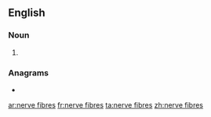 ==English==

===Noun===
{{head|en|noun plural form}}

# {{plural of|nerve fibre|lang=en}}

===Anagrams===
* {{l|en|nerve fibers}}

[[ar:nerve fibres]]
[[fr:nerve fibres]]
[[ta:nerve fibres]]
[[zh:nerve fibres]]